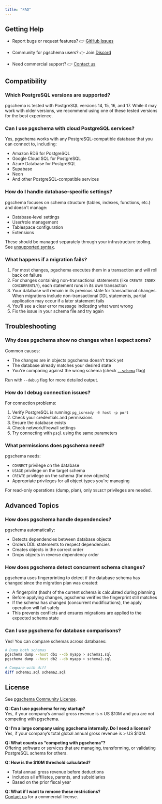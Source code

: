 ```yaml
---
title: "FAQ"
---
```


## Getting Help

- Report bugs or request features? 👉 [GitHub Issues](https://github.com/pgschema/pgschema/issues)

- Community for pgschema users? 👉 Join [Discord](https://discord.gg/rvgZCYuJG4)

- Need commercial support? 👉 [Contact us](mailto:support@bytebase.com)

## Compatibility

### Which PostgreSQL versions are supported?

pgschema is tested with PostgreSQL versions 14, 15, 16, and 17. While it may work with older versions, we recommend using one of these tested versions for the best experience.

### Can I use pgschema with cloud PostgreSQL services?

Yes, pgschema works with any PostgreSQL-compatible database that you can connect to, including:
- Amazon RDS for PostgreSQL
- Google Cloud SQL for PostgreSQL
- Azure Database for PostgreSQL
- Supabase
- Neon
- And other PostgreSQL-compatible services

### How do I handle database-specific settings?

pgschema focuses on schema structure (tables, indexes, functions, etc.) and doesn't manage:
- Database-level settings
- User/role management
- Tablespace configuration
- Extensions

These should be managed separately through your infrastructure tooling.  See [unsupported syntax](/syntax/unsupported).

### What happens if a migration fails?

1. For most changes, pgschema executes them in a transaction and will roll back on failure
1. For changes containing non-transactional statements (like `CREATE INDEX CONCURRENTLY`), each statement runs in its own transaction
1. Your database will remain in its previous state for transactional changes. When migrations include non-transactional DDL statements, partial application may occur if a later statement fails
1. You'll see a clear error message indicating what went wrong
1. Fix the issue in your schema file and try again

## Troubleshooting

### Why does pgschema show no changes when I expect some?

Common causes:
- The changes are in objects pgschema doesn't track yet
- The database already matches your desired state
- You're comparing against the wrong schema (check [`--schema`](/cli/plan#param-schema) flag)

Run with `--debug` flag for more detailed output.

### How do I debug connection issues?

For connection problems:
1. Verify PostgreSQL is running: `pg_isready -h host -p port`
2. Check your credentials and permissions
3. Ensure the database exists
4. Check network/firewall settings
5. Try connecting with `psql` using the same parameters

### What permissions does pgschema need?

pgschema needs:
- `CONNECT` privilege on the database
- `USAGE` privilege on the target schema
- `CREATE` privilege on the schema (for new objects)
- Appropriate privileges for all object types you're managing

For read-only operations (dump, plan), only `SELECT` privileges are needed.

## Advanced Topics

### How does pgschema handle dependencies?

pgschema automatically:
- Detects dependencies between database objects
- Orders DDL statements to respect dependencies
- Creates objects in the correct order
- Drops objects in reverse dependency order

### How does pgschema detect concurrent schema changes?

pgschema uses fingerprinting to detect if the database schema has changed since the migration plan was created:
- A fingerprint (hash) of the current schema is calculated during planning
- Before applying changes, pgschema verifies the fingerprint still matches
- If the schema has changed (concurrent modifications), the apply operation will fail safely
- This prevents conflicts and ensures migrations are applied to the expected schema state

### Can I use pgschema for database comparisons?

Yes! You can compare schemas across databases:

```bash
# Dump both schemas
pgschema dump --host db1 --db myapp > schema1.sql
pgschema dump --host db2 --db myapp > schema2.sql

# Compare with diff
diff schema1.sql schema2.sql
```

## License

See [pgschema Community License](https://github.com/pgschema/pgschema/blob/main/LICENSE).

**Q: Can I use pgschema for my startup?**  
Yes, if your company’s annual gross revenue is ≤ US $10M and you are not competing with pgschema.

**Q: I’m a large company using pgschema internally. Do I need a license?**  
Yes, if your company’s total global annual gross revenue is > US $10M.

**Q: What counts as “competing with pgschema”?**  
Offering software or services that are managing, transforming, or validating PostgreSQL schema for others.

**Q: How is the $10M threshold calculated?**  
- Total annual gross revenue before deductions  
- Includes all affiliates, parents, and subsidiaries  
- Based on the prior fiscal year

**Q: What if I want to remove these restrictions?**  
[Contact us](mailto:support@bytebase.com) for a commercial license.